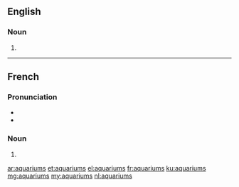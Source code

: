 ==English==

===Noun===
{{head|en}}

# {{plural of|aquarium}}

----

==French==

===Pronunciation===

* {{IPA|lang=fr|/a.kwa.ʁjɔm/}}
* {{homophones|lang=fr|aquarium}}

===Noun===
{{head|fr|plural}} {{m-p}}

# {{plural of|aquarium|lang=fr}}

[[ar:aquariums]]
[[et:aquariums]]
[[el:aquariums]]
[[fr:aquariums]]
[[ku:aquariums]]
[[mg:aquariums]]
[[my:aquariums]]
[[nl:aquariums]]